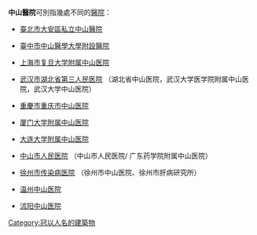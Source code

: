 '''中山醫院'''可別指幾處不同的[[醫院|醫院]]：
*{{ROC}}[[臺北市|臺北市]][[大安區_(臺北市)|大安區]][[中山醫院_(臺北市)|私立中山醫院]]
*{{ROC}}[[臺中市|臺中市]][[中山醫學大學附設醫院|中山醫學大學附設醫院]]
*{{PRC}}[[上海市|上海市]][[复旦大学附属中山医院|复旦大学附属中山医院]]
*{{PRC}}[[武汉市|武汉市]][[湖北省第三人民医院|湖北省第三人民医院]] （湖北省中山医院，武汉大学医学院附属中山医院，武汉大学中山医院）
*{{PRC}}[[重慶市|重慶市]][[重庆市中山医院|重庆市中山医院]]
*{{PRC}}[[厦门大学附属中山医院|厦门大学附属中山医院]]
*{{PRC}}[[大连大学附属中山医院|大连大学附属中山医院]]
*{{PRC}}[[中山市人民医院|中山市人民医院]] （中山市人民医院/ 广东药学院附属中山医院）
*{{PRC}}[[徐州市传染病医院|徐州市传染病医院]] （徐州市中山医院、徐州市肝病研究所）
*{{PRC}}[[温州中山医院|温州中山医院]]
*{{PRC}}[[沭阳中山医院|沭阳中山医院]]


{{disambig|cat=四字消歧義}}
[[Category:冠以人名的建築物|Category:冠以人名的建築物]]